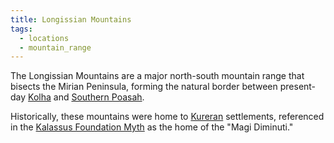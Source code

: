 ```yaml
---
title: Longissian Mountains
tags:
  - locations
  - mountain_range
---
```


The Longissian Mountains are a major north-south mountain range that bisects the
Mirian Peninsula, forming the natural border between present-day
[Kolha](/locations/kolha) and [Southern Poasah](/locations/southern-poasah).

Historically, these mountains were home to
[Kureran](/ethnicities/koradin-kurerans/) settlements, referenced in the
[Kalassus Foundation Myth](/world-novelty/kalassus-foundation-myth/) as the
home of the "Magi Diminuti."

